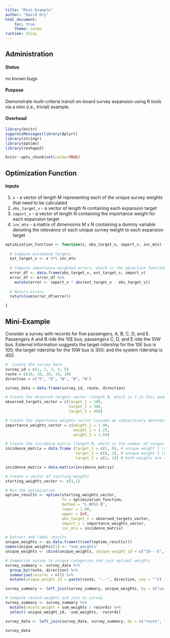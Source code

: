 ```yaml
---
title: "Mini-Example"
author: "David Ory"
html_document:
    toc: true
    theme: cosmo
runtime: shiny
---
```


## Administration

#### Status
no known bugs

#### Purpose
Demonstrate multi-criteria transit on-board survey expansion using R tools via a mini (i.e., trivial) example. 

#### Overhead
```r
library(knitr)
suppressMessages(library(dplyr))
library(stringr)
library(optimx)
library(reshape2)
```

```r
knitr::opts_chunk$set(cache=TRUE)
```

## Optimization Function
#### Inputs
1. `x` - a vector of length M representing each of the unique survey weights that need to be calculated
2. `obs_target_v` - a vector of length N containing each expansion target
3. `import_v` - a vector of length N containing the importance weight for each expansion target
4. `inc_mtx` - a matrix of dimensions M x N containing a dummy variable denoting the relevance of each unique survey weight to each expansion target
```r
optimization_function <- function(x, obs_target_v, import_v, inc_mtx) {
  
  # Compute estimated targets 
  est_target_v <- x %*% inc_mtx
  
  # Compute importance-weighted errors, which is the objective function
  error_df <- data.frame(obs_target_v, est_target_v, import_v)
  error_df <- error_df %>%
    mutate(error <- import_v * abs(est_target_v - obs_target_v))
  
  # Return errors
  return(sum(error_df$error))

}

```

## Mini-Example
Consider a survey with records for five passengers, A, B, C, D, and E.  Passengers A and B ride the 10E bus; passengers C, D, and E ride the 10W bus.  External information suggests the target ridership for the 10E bus is 100; the target ridership for the 10W bus is 300; and the system ridership is 450.
```r
#  Create the survey data
survey_id = c(1, 2, 3, 4, 5)
route = c(10, 10, 10, 10, 10)
direction = c("E", "E", "W", "W", "W")

survey_data = data.frame(survey_id, route, direction)

# Create the observed targets vector (length N, which is 3 in this example)
observed_targets_vector = c(target_1 = 100,
                            target_2 = 300,
                            target_3 = 450)

# Create the importance weights vector (assume we subjectively determine that matching target 3 is a bit more important than matching target 2 which is a bit more important than matching target 1)
importance_weights_vector = c(weight_1 = 1.00,
                              weight_2 = 1.25,
                              weight_3 = 1.50)

# Create the incidence matrix (length M, which is the number of unique weights (2), by N, the number of targets)
incidence_matrix = data.frame (target_1 = c(1, 0), # unique weight 1 (route 10E) is relevant to target 1
                               target_2 = c(0, 1), # unique weight 2 (route 10W) is relevant to target 2
                               target_3 = c(1, 1)) # both weights are relevant to target 3

incidence_matrix = data.matrix(incidence_matrix)

# Create a vector of starting weights
starting_weights_vector <- c(1,1)

# Run the optimization
optimx_results <- optimx(starting_weights_vector,
                         fn = optimization_function,
                         method = "L-BFGS-B",
                         lower = 1.00,
                         upper = Inf,
                         obs_target_v = observed_targets_vector,
                         import_v = importance_weights_vector,
                         inc_mtx = incidence_matrix)

# Extract and label results
unique_weights <- as.data.frame(t(coef(optimx_results)))
names(unique_weights)[1] <- "sum_weights"
unique_weights <- cbind(unique_weights, unique_weight_id = c("10---E", "10---W"))

# Summarize survey to unique categories and join optimal weights
survey_summary <- survey_data %>%
  group_by(route, direction) %>%
  summarise(records = n()) %>%
  mutate(unique_weight_id = paste(route, "---", direction, sep = ""))

survey_summary <- left_join(survey_summary, unique_weights, by = c("unique_weight_id"))

# Compute record weights and join to survey
survey_summary <- survey_summary %>%
  mutate(record_weight = sum_weights / records) %>%
  select(-unique_weight_id, -sum_weights, -records)

survey_data <- left_join(survey_data, survey_summary, by = c("route", "direction"))

survey_data


```


